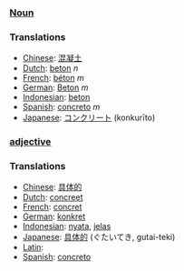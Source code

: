 ===[[Noun]]===

===Translations===
*[[Chinese]]: [[混凝土]]
*[[Dutch]]: [[beton]] ''n''
*[[French]]: [[béton]] ''m''
*[[German]]: [[Beton]] ''m''
*[[Indonesian]]: [[beton]]
*[[Spanish]]: [[concreto]] ''m''
*[[Japanese]]: [[コンクリート]] (konkurīto)

===[[adjective]]===

===Translations===
*[[Chinese]]: [[具体的]]
*[[Dutch]]: [[concreet]]
*[[French]]: [[concret]]
*[[German]]: [[konkret]]
*[[Indonesian]]: [[nyata]], [[jelas]]
*[[Japanese]]: [[具体的]] (ぐたいてき, gutai-teki)
*[[Latin]]: [[]]
*[[Spanish]]: [[concreto]]